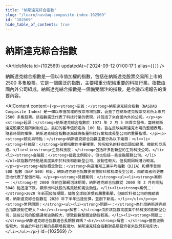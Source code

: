 ```yaml
---
title: "納斯達克綜合指數"
slug: "/learn/nasdaq-composite-index-102569"
id: "102569"
hide_table_of_contents: true
---
```



# 納斯達克綜合指數

<ArticleMeta id={102569} updatedAt={'2024-09-12 01:00:17'} alias={`[]`} />
<div className='border-solid border-b border-t-0 my-4 border-[var(--ifm-color-gray-300)]' />

納斯達克綜合指數是一個以市值加權的指數，包括在納斯達克股票交易所上市的 2500 多隻股票。它是一個廣泛的指數，主要權重分配給重要的科技行業。指數由國內外公司組成。納斯達克綜合指數是一個備受關注的指數，是金融市場報告的重要內容。

<AIContent content={`<p><strong>定義：</strong>納斯達克綜合指數（NASDAQ Composite Index）是一個以市值加權的股票市場指數，涵蓋了在納斯達克股票交易所上市的 2500 多隻股票。該指數廣泛代表了科技行業的表現，幷包括了來自國內外的公司。</p><p><strong>起源：</strong>納斯達克綜合指數於 1971 年 2 月 5 日首次發佈，當時納斯達克股票交易所剛剛成立。最初的基準值設定為 100 點，旨在反映納斯達克市場的整體表現。隨着時間的推移，納斯達克綜合指數逐漸成為衡量科技行業和成長型公司的重要指標。</p><p><strong>類別與特點：</strong>納斯達克綜合指數主要分為以下幾類：<ul><li><strong>科技股：</strong>佔據指數的主要權重，包括知名的科技巨頭如蘋果、微軟和亞馬遜。</li><li><strong>生物科技股：</strong>包括許多創新型的生物科技公司。</li><li><strong>金融股：</strong>儘管比例較小，但也包括一些金融服務公司。</li></ul>該指數的特點是高度集中於科技和創新型公司，波動性較大，但長期回報潛力較高。</p><p><strong>相似概念對比：</strong>與道瓊斯工業平均指數（DJIA）和標準普爾 500 指數（S&P 500）相比，納斯達克綜合指數更側重於科技和成長型公司，而前兩者則更廣泛地代表了整個市場。</p><p><strong>具體案例：</strong><ul><li><strong>案例一：</strong>在 2000 年的互聯網泡沫期間，納斯達克綜合指數從 2000 年 3 月的高點 5048 點迅速下跌，顯示出科技股的高風險和高波動性。</li><li><strong>案例二：</strong>2020 年新冠疫情期間，儘管全球經濟受到嚴重衝擊，但由於科技公司的強勁表現，納斯達克綜合指數在 2020 年下半年迅速反彈，並創下新高。</li></ul></p><p><strong>常見問題：</strong><ul><li><strong>問題一：</strong>為什麼納斯達克綜合指數波動性較大？<br/><strong>解答：</strong>由於該指數高度集中於科技和創新型公司，這些公司的股價通常波動較大，導致指數整體波動性較高。</li><li><strong>問題二：</strong>納斯達克綜合指數適合長期投資嗎？<br/><strong>解答：</strong>儘管波動性較大，但由於科技行業的長期增長潛力，納斯達克綜合指數對長期投資者來説具有吸引力。</li></ul></p>`} id={102569} />
